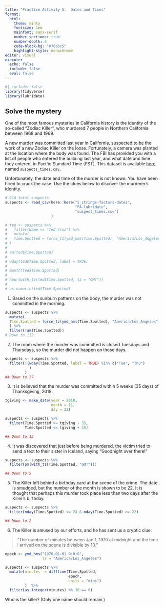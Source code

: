 ```yaml
---
title: "Practice Activity 5:  Dates and Times"
format: 
  html: 
    theme: minty
    fontsize: 1em
    mainfont: sans-serif
    number-sections: true
    number-depth: 2
    code-block-bg: "#76b5c5"
    highlight-style: monochrome
editor: visual
execute: 
  echo: false
  include: false
  eval: false
---
```



```r
#| include: false
library(tidyverse)
library(lubridate)
```


## Solve the mystery

One of the most famous mysteries in California history is the identity of the 
so-called "Zodiac Killer", who murdered 7 people in Northern California between
1968 and 1969.

A new murder was committed last year in California, suspected to be the work of
a new Zodiac Killer on the loose.  Fortunately, a camera was planted at the
location where the body was found.  The FBI has provided you with a list of
people who entered the building last year, and what date and time they entered,
in Pacific Standard Time (PST). This dataset is available [here](https://app.box.com/s/3a37j0bvfhk9b5m48w1cqqlv3evp5dug), named
`suspects_times.csv`.

Unfortunately, the date and time of the murder is not known. You have been
hired to crack the case. Use the clues below to discover the murderer's
identity.

```r
# 214 total suspects
suspects <- read_csv(here::here("5_strings-factors-dates",
                                "PA-lubridate",
                                "suspect_times.csv")
                     )

# ted <- suspects %>% 
#   filter(Name == "Ted Cruz") %>%
#   mutate(
#   Time.Spotted = force_tz(ymd_hms(Time.Spotted), "America/Los_Angeles")
# )
# 
# am(ted$Time.Spotted)
# 
# wday(ted$Time.Spotted, label = TRUE)
# 
# month(ted$Time.Spotted)
# 
# hour(with_tz(ted$Time.Spotted, tz = "GMT"))
# 
# as.numeric(ted$Time.Spotted)
```


1. Based on the sunburn patterns on the body, the murder was not committed in
the morning.

```r
suspects <- suspects %>% 
  mutate(
  Time.Spotted = force_tz(ymd_hms(Time.Spotted), "America/Los_Angeles")
  ) %>% 
  filter(!am(Time.Spotted)) 
# Down to 112
```


2. The room where the murder was committed is closed Tuesdays and Thursdays,
so the murder did not happen on those days.

```r
suspects <- suspects %>% 
  filter(!(wday(Time.Spotted, label = TRUE) %in% c("Tue", "Thu")
           )
         )
## Down to 77
```


3. It is believed that the murder was committed within 5 weeks (35 days) of Thanksgiving, 2018. 

```r
tgiving <- make_date(year = 2018, 
                     month = 11, 
                     day = 22)

suspects <- suspects %>% 
  filter(Time.Spotted >= tgiving - 35,
         Time.Spotted <= tgiving + 35) 

## Down to 13
```


4. It was discovered that just before being murdered, the victim tried to send
a text to their sister in Iceland, saying "Goodnight over there!"

```r
suspects <- suspects %>% 
  filter(pm(with_tz(Time.Spotted, "GMT"))) 

## Down to 5
```


5. The Killer left behind a birthday card at the scene of the crime.  The date
is smudged, but the number of the month is shown to be 22.  It is thought that
perhaps this murder took place less than two days after the Killer's birthday.

```r
suspects <- suspects %>% 
  filter(mday(Time.Spotted) <= 24 & mday(Time.Spotted) >= 22) 

## Down to 2
```


6. The Killer is amused by our efforts, and he has sent us a cryptic clue:

> "The number of minutes between Jan 1, 1970 at midnight and the time I arrived
on the scene is divisible by 10."


```r
epoch <- ymd_hms("1970-01-01 0:0:0",
                 tz = "America/Los_Angeles")

suspects <- suspects %>% 
  mutate(minutes  = difftime(Time.Spotted,
                             epoch, 
                             units = "mins")
         )  %>%
  filter(as.integer(minutes) %% 10 == 0) 
```


Who is the killer? (Only one name should remain.)




